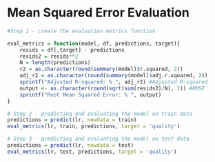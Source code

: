 # Mean Squared Error Evaluation

```r
#Step 1 - create the evaluation metrics function

eval_metrics = function(model, df, predictions, target){
    resids = df[,target] - predictions
    resids2 = resids**2
    N = length(predictions)
    r2 = as.character(round(summary(model)$r.squared, 2))
    adj_r2 = as.character(round(summary(model)$adj.r.squared, 2))
    sprintf("Adjusted R-squared: % ", adj_r2) #Adjusted R-squared
    output <- as.character(round(sqrt(sum(resids2)/N), 2)) #RMSE
    sprintf("Root Mean Squared Error: % ", output)
}

# Step 2 - predicting and evaluating the model on train data
predictions = predict(lr, newdata = train)
eval_metrics(lr, train, predictions, target = 'quality')

# Step 3 - predicting and evaluating the model on test data
predictions = predict(lr, newdata = test)
eval_metrics(lr, test, predictions, target = 'quality')
```

